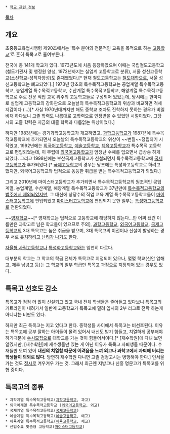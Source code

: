  * [[학교 관련 정보]]

[[목차]]
== 개요 ==
초중등교육법시행령 제90조에서는 '특수 분야의 전문적인 교육을 목적으로 하는 [[고등학교]]'로 흔히 특목고로 줄여부른다. 

전국에 총 141개 학교가 있다. 1973년도에 처음 등장하였으며 이때는 국립철도고등학교(철도기관사 및 행정원 양성, 1972년까지는 실업계 고등학교로 분류), 서울 성신고등학교(소신학교-성직자양성)도 존재했었다.[* 현재 철도고등학교는 [[철도대학]]으로, 서울 성신고등학교는 폐교되었다.]
1973년 당초의 특수목적고등학교는 공업계열 특수목적고등학교, 농업계열 특수목적고등학교, 수산계열 특수목적고등학교, 해양계열 특수목적고등학교로 주로 전문 직업 교육 위주의 고등학교들로 구성되어 있었는데, 당시에는 한마디로 실업계 고등학교의 강화판으로 오늘날의 특수목적고등학교의 위상과 비교하면 격세지감이다 (...)[* 사실 1970년대까지만 해도 중학교 조차도 진학하지 못하는 경우가 비일비재 하다보니 고졸 학력도 나름대로 고학력으로 인정받을 수 있었던 시절이었다. 그당시의 고졸 학력은 지금의 대졸 학력과 다름없는 위상이었다.]

하지만 1983년에는 경기과학고등학교가 개교하였고,  [[과학고등학교]]가 1987년에 특수목적고등학교에 추가되면서 오늘날의 특수목적고등학교의 위상이 ~~변질~~정립되기 시작였고, 1992년에는 [[외국어고등학교]], [[예술고등학교]], [[체육고등학교]]가 특수목적 고등학교로 편입되었는데, 이 무렵에 [[외국어고등학교]]가 엄청난 수혜를 입으면서 급상승 하게 되었다. 그리고 1998년에는 부산국제고등학교가 신설되면서 특수목적고등학교에 [[국제고등학교]]가 추가되었다.[* [http://news.naver.com/main/read.nhn?mode=LSD&mid=sec&sid1=102&oid=001&aid=0004301101 국제고등학교]의 경우는 당초에는 특성화고등학교로 하려고 했지만, 외국어고등학교와 법적으로 동등한 취급을 받는 특수목적고등학교가 되었다.]

그리고 2010년에 마이스터고등학교가 추가되면서 특수목적고등학교의 원조격인 공업계열, 농업계열, 수산계열, 해양계열 특수목적고등학교가 37년만에 [[주객전도|특수목적고등학교의 범주에서 제외되었지만]], 그 대신에 상당수의 직업 교육 계열 특수목적고등학교들이 [[마이스터고등학교]]에 편입되었고 [[마이스터고등학교]]에 편입되지 못한 일부는 [[특성화고등학교]]로 전환되었다.

~~[[영재학교]]~~[* 영재학교는 법적으로 고등학교에 해당하지 않는다...만 어찌 됐건 이름만은 과학고로 남은 학교들이 있으므로 주의], [[과학고등학교]], [[외국어고등학교]], [[국제고등학교]]의 3대 특목고는 높은 취급을 받으며, 3대 특목고의 이전이나 신설이 발생하는 경우 서로 [[핌피현상|유치하려고 난리가 나기도 한다]].

[[자율형 사립고등학교]]나 [[특성화고등학교]]와는 엄연히 다르다.

대부분의 학교는 그 학교의 학급 전체가 특목고로 지정되어 있으나, 몇몇 학교(신안 압해고, 제주 남녕고 등)는 그 학교의 일부 학급만 특목고 과정으로 지정되어 있는 경우도 있다.
== 특목고 선호도 감소 ==
특목고가 점점 더 많이 신설되고 있고 국내 전체 학생들은 줄어들고 있다보니 특목고의 커트라인이 내려가서 일반계 고등학교가 특목고에 밀려 입시의 2부 리그로 전락 하는게 아니냐는 비판도 있다.

하지만 최근 특목고는 지고 있다고 한다. 중학생들 사이에서 특목고는 비선호된다. 이유는 특목고에 공부 잘하는 아이들이 몰려 있어서 내신도 받기 힘들고, 치열하게 공부해야 하기때문에 [[수시모집]]으로 대학교를 가는 것이 힘들어서이다.[* [재수학원]에 다녀 보면 알겠지만, [재수학원]에 재수생들만 있는 게 아닌 이유가 특목고 자퇴생들 때문이다. 수재들만 모여 있어 '''내신의 치열함 때문에 어려움을 느껴 외고나 과학고에서 자퇴해 버리는 학생들이 의외로 많다.''' 당연히 재수학원 다니면 고졸 검정고시는 병행해야 한다.] 인서울 가는 것도 [[정시]]로 겨우겨우 가는 것. 그래서 최근엔 지방고나 신흥 명문고가 특목고를 위협 중이다.

== 특목고의 종류 ==
 * 과학계열 특수목적고등학교([[과학고등학교]], 과고)
 * 외국어계열 특수목적고등학교 ([[외국어고등학교]], 외고)
 * 국제계열 특수목적고등학교([[국제고등학교]])
 * 예술계열 특수목적고등학교([[예술고등학교]], 예고)
 * 체육계열 특수목적고등학교([[체육고등학교]], 체고)
 * 산업수요 맞춤형 고등학교([[마이스터고등학교]])
